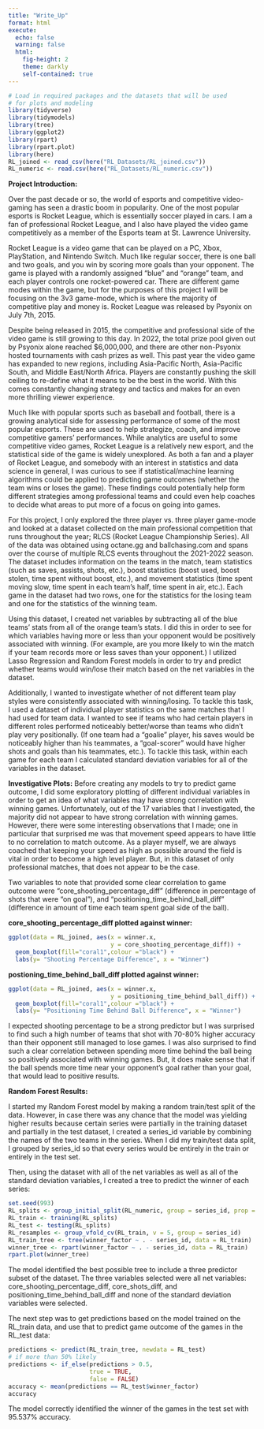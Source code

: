```yaml
---
title: "Write_Up"
format: html
execute: 
  echo: false
  warning: false
  html:
    fig-height: 2
    theme: darkly
    self-contained: true
---
```


```r
# Load in required packages and the datasets that will be used 
# for plots and modeling
library(tidyverse)
library(tidymodels)
library(tree)
library(ggplot2)
library(rpart)
library(rpart.plot)
library(here)
RL_joined <- read_csv(here("RL_Datasets/RL_joined.csv"))
RL_numeric <- read.csv(here("RL_Datasets/RL_numeric.csv"))
```

**Project Introduction:**

  Over the past decade or so, the world of esports and competitive video-gaming has seen a drastic boom in popularity. One of the most popular esports is Rocket League, which is essentially soccer played in cars. I am a fan of professional Rocket League, and I also have played the video game competitively as a member of the Esports team at St. Lawrence University.
  
  Rocket League is a video game that can be played on a PC, Xbox, PlayStation, and Nintendo Switch. Much like regular soccer, there is one ball and two goals, and you win by scoring more goals than your opponent. The game is played with a randomly assigned “blue” and “orange” team, and each player controls one rocket-powered car. There are different game modes within the game, but for the purposes of this project I will be focusing on the 3v3 game-mode, which is where the majority of competitive play and money is. Rocket League was released by Psyonix on July 7th, 2015.
  
  Despite being released in 2015, the competitive and professional side of the video game is still growing to this day. In 2022, the total prize pool given out by Psyonix alone reached $6,000,000, and there are other non-Psyonix hosted tournaments with cash prizes as well. This past year the video game has expanded to new regions, including Asia-Pacific North, Asia-Pacific South, and Middle East/North Africa. Players are constantly pushing the skill ceiling to re-define what it means to be the best in the world. With this comes constantly changing strategy and tactics and makes for an even more thrilling viewer experience.
  
  Much like with popular sports such as baseball and football, there is a growing analytical side for assessing performance of some of the most popular esports. These are used to help strategize, coach, and improve competitive gamers’ performances. While analytics are useful to some competitive video games, Rocket League is a relatively new esport, and the statistical side of the game is widely unexplored. As both a fan and a player of Rocket League, and somebody with an interest in statistics and data science in general, I was curious to see if statistical/machine learning algorithms could be applied to predicting game outcomes (whether the team wins or loses the game). These findings could potentially help form different strategies among professional teams and could even help coaches to decide what areas to put more of a focus on going into games.
  
  For this project, I only explored the three player vs. three player game-mode and looked at a dataset collected on the main professional competition that runs throughout the year; RLCS (Rocket League Championship Series). All of the data was obtained using octane.gg and ballchasing.com and spans over the course of multiple RLCS events throughout the 2021-2022 season. The dataset includes information on the teams in the match, team statistics (such as saves, assists, shots, etc.), boost statistics (boost used, boost stolen, time spent without boost, etc.), and movement statistics (time spent moving slow, time spent in each team’s half, time spent in air, etc.). Each game in the dataset had two rows, one for the statistics for the losing team and one for the statistics of the winning team. 
  
  Using this dataset, I created net variables by subtracting all of the blue teams’ stats from all of the orange team’s stats. I did this in order to see for which variables having more or less than your opponent would be positively associated with winning. (For example, are you more likely to win the match if your team records more or less saves than your opponent.) I utilized Lasso Regression and Random Forest models in order to try and predict whether teams would win/lose their match based on the net variables in the dataset.

  Additionally, I wanted to investigate whether of not different team play styles were consistently associated with winning/losing. To tackle this task, I used a dataset of individual player statistics on the same matches that I had used for team data. I wanted to see if teams who had certain players in different roles performed noticeably better/worse than teams who didn't play very positionally. (If one team had a "goalie" player, his saves would be noticeably higher than his teammates, a "goal-scorer" would have higher shots and goals than his teammates, etc.). To tackle this task, within each game for each team I calculated standard deviation variables for all of the variables in the dataset. 


**Investigative Plots:**
  Before creating any models to try to predict game outcome, I did some exploratory plotting of different individual variables in order to get an idea of what variables may have strong correlation with winning games. Unfortunately, out of the 17 variables that I investigated, the majority did not appear to have strong correlation with winning games. However, there were some interesting observations that I made; one in particular that surprised me was that movement speed appears to have little to no correlation to match outcome. As a player myself, we are always coached that keeping your speed as high as possible around the field is vital in order to become a high level player. But, in this dataset of only professional matches, that does not appear to be the case.

  Two variables to note that provided some clear correlation to game outcome were “core_shooting_percentage_diff” (difference in percentage of shots that were “on goal”), and “positioning_time_behind_ball_diff” (difference in amount of time each team spent goal side of the ball). 

**core_shooting_percentage_diff plotted against winner:**
```r
ggplot(data = RL_joined, aes(x = winner.x, 
                             y = core_shooting_percentage_diff)) + 
  geom_boxplot(fill="coral1",colour ="black") +
  labs(y= "Shooting Percentage Difference", x = "Winner")
```

**postioning_time_behind_ball_diff plotted against winner:**
```r
ggplot(data = RL_joined, aes(x = winner.x, 
                             y = positioning_time_behind_ball_diff)) + 
  geom_boxplot(fill="coral1",colour ="black") +
  labs(y= "Positioning Time Behind Ball Difference", x = "Winner")
```

I expected shooting percentage to be a strong predictor but I was surprised to find such a high number of teams that shot with 70-80% higher accuracy than their opponent still managed to lose games. I was also surprised to find such a clear correlation between spending more time behind the ball being so positively associated with winning games. But, it does make sense that if the ball spends more time near your opponent’s goal rather than your goal, that would lead to positive results.

**Random Forest Results:**

I started my Random Forest model by making a random train/test split of the data. However, in case there was any chance that the model was yielding higher results because certain series were partially in the training dataset and partially in the test dataset, I created a series_id variable by combining the names of the two teams in the series. When I did my train/test data split, I grouped by series_id so that every series would be entirely in the train or entirely in the test set.

Then, using the dataset with all of the net variables as well as all of the standard deviation variables, I created a tree to predict the winner of each series:

```r
set.seed(993)
RL_splits <- group_initial_split(RL_numeric, group = series_id, prop = 0.5)
RL_train <- training(RL_splits)
RL_test <- testing(RL_splits)
RL_resamples <- group_vfold_cv(RL_train, v = 5, group = series_id)
RL_train_tree <- tree(winner_factor ~ . - series_id, data = RL_train)
winner_tree <- rpart(winner_factor ~ . - series_id, data = RL_train)
rpart.plot(winner_tree)
```

The model identified the best possible tree to include a three predictor subset of the dataset. The three variables selected were all net variables: core_shooting_percentage_diff, core_shots_diff, and positioning_time_behind_ball_diff and none of the standard deviation variables were selected.

The next step was to get predictions based on the model trained on the RL_train data, and use that to predict game outcome of the games in the RL_test data:

```r
predictions <- predict(RL_train_tree, newdata = RL_test)
# if more than 50% likely 
predictions <- if_else(predictions > 0.5, 
                       true = TRUE, 
                       false = FALSE)
accuracy <- mean(predictions == RL_test$winner_factor)
accuracy
```

The model correctly identified the winner of the games in the test set with 95.537% accuracy.

